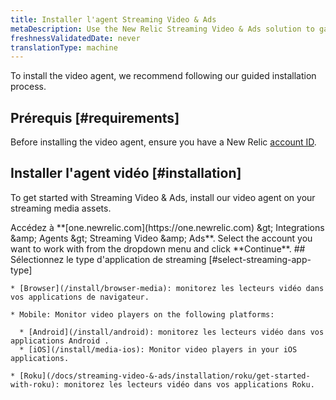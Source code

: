 ```yaml
---
title: Installer l'agent Streaming Video & Ads
metaDescription: Use the New Relic Streaming Video & Ads solution to gain deep visibility and actionable insights into real user experiences.
freshnessValidatedDate: never
translationType: machine
---
```


To install the video agent, we recommend following our guided installation process.

## Prérequis [#requirements]

Before installing the video agent, ensure you have a New Relic [account ID](/docs/accounts/accounts-billing/account-setup/account-id).

## Installer l&apos;agent vidéo [#installation]

To get started with Streaming Video &amp; Ads, install our video agent on your streaming media assets.

<Steps>
  <Step>
    Accédez à <DNT>**[one.newrelic.com](https://one.newrelic.com) &amp;gt; Integrations &amp;amp; Agents &amp;gt; Streaming Video &amp;amp; Ads**</DNT>.
  </Step>

  <Step>
    Select the account you want to work with from the dropdown menu and click **Continue**.
  </Step>

  <Step>
    ## Sélectionnez le type d&apos;application de streaming [#select-streaming-app-type]

    * [Browser](/install/browser-media): monitorez les lecteurs vidéo dans vos applications de navigateur.

    * Mobile: Monitor video players on the following platforms:

      * [Android](/install/android): monitorez les lecteurs vidéo dans vos applications Android .
      * [iOS](/install/media-ios): Monitor video players in your iOS applications.

    * [Roku](/docs/streaming-video-&-ads/installation/roku/get-started-with-roku): monitorez les lecteurs vidéo dans vos applications Roku.
  </Step>
</Steps>